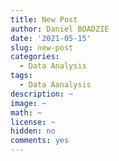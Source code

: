 ```yaml
---
title: New Post
author: Daniel BOADZIE
date: '2021-05-15'
slug: new-post
categories:
  - Data Analysis
tags:
  - Data Aanalysis
description: ~
image: ~
math: ~
license: ~
hidden: no
comments: yes
---
```

